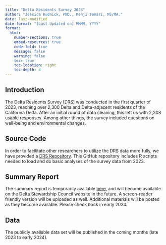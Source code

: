 ```yaml
---
title: "Delta Residents Survey 2023"
author: "Jessica Rudnick, PhD., Kenji Tomari, MS/MA."
date: last-modified
date-format: "[Last Updated on] MMMM, YYYY"
format: 
  html:
    number-sections: true
    embed-resources: true
    code-fold: true
    message: false
    warning: false
    toc: true
    toc-location: right
    toc-depth: 4
---
```


## Introduction

The Delta Residents Survey (DRS) was conducted in the first quarter of 2023, reaching over 2,300 Delta and Delta-adjacent residents of the California Delta. After an initial round of data cleaning, this left us with 2,208 usable responses. Among other things, the survey included questions on well-being and environmental changes.

## Source Code

In order to facilitate other researchers to utilize the DRS data more fully, we have provided a [DRS Repository](https://github.com/ktomari/DeltaResidentsSurvey). This GitHub repository includes R scripts needed to load and do basic analyses of the survey data from 2023.

## Summary Report

The summary report is temporarily available [here](https://ucdavis.box.com/s/34kmt02f87ohhbpij9hu0iesubm15781), and will become available on the Delta Stewardship Council website in the future. A screen-reader friendly version will be uploaded as well. Additional materials will be posted as they become available. Please check back in early 2024.

## Data

The publicly available data set will be published in the coming months (late 2023 to early 2024).
